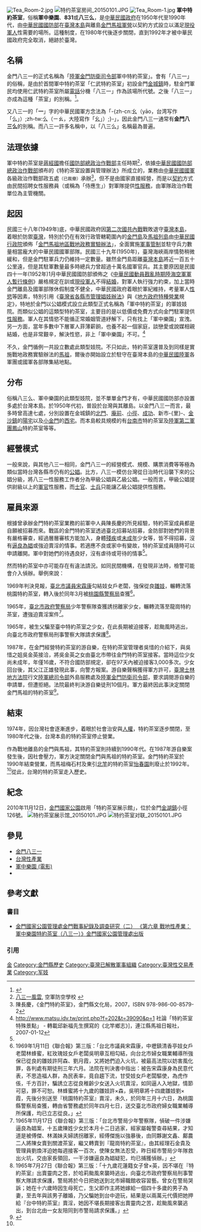 {{noteTA
|1=zh-cn:八三幺;zh-tw:八三么;
}}
{{Multiple issues |
{{Refimprove|time=2014-06-15T07:07:51+00:00}}
{{Mergefrom |1=金門八三一|time=2015-04-11T03:02:15+00:00}}
{{disputed|time=2017-04-22T14:36:58+00:00}}
}}
{{For|同名電影|軍中樂園 (電影)}}
[[File:Tea_Room-2.jpg|thumb]]
[[File:特约茶室房间_20150101.JPG|thumb]]
[[File:Tea_Room-1.jpg|thumb]]
'''軍中特約茶室'''，俗稱'''軍中樂園'''、'''831'''或'''八三么'''，是[[中華民國政府|中華民國政府]]在1950年代至1990年代，由[[中華民國國防部|中華民國國防部]]在[[臺灣本島|臺灣本島]]與離島[[金門|金門]][[馬祖|馬祖]][[軍營|軍營]]以契約方式設立以滿足[[現役軍人|現役軍人]]性需要的場所。這種制度，在1980年代後逐步關閉，直到1992年才被中華民國政府完全取消，絕跡於臺灣。

==名稱==
金門八三一的正式名稱為「[[陸軍金門防衛司令部|陸軍金門防衛司令部]]軍中特約茶室」。會有「八三一」的俗稱，是由於首間軍中特約茶室「仁武特約茶室」初設金門[[金城鎮_(金門縣)|金城鎮]]時，駐金門軍民均使用仁武特約茶室所屬[[電話|電話]]分機「八三一」作為該場所代號。之後「八三一」亦成為這種「茶室」的別稱。<ref>{{Cite web|title=八三一金門特約茶室重現|url=https://samyang818.pixnet.net/blog/post/1340092|accessdate=|author=楊肅民|date=2010-10-11|format=|publisher=|language=zh-tw|archive-date=2020-07-20|archive-url=https://web.archive.org/web/20200720030156/https://samyang818.pixnet.net/blog/post/1340092|dead-url=no}}</ref>。

又八三一的「'''一'''」字的中華民國軍方念法為「-{zh-cn:幺（yāo，台湾写作「么」）;zh-tw:么（ㄧㄠ，大陸寫作「幺」）;}-」，因此金門八三一通常有'''金門八三么'''的別稱。而八三一許多名稱中，以「八三么」名稱最為普遍。

==法理依據==
軍中特約茶室是[[蔣經國|蔣經國]]擔任[[國防部總政治作戰部|國防部總政治作戰部]]主任時期<ref>[http://—www.adas.url.tw/am60.htm 八三一風雲]{{dead link|date=2018年4月 |bot=InternetArchiveBot |fix-attempted=yes }}, 空軍防空學校 {{zh-tw icon}}</ref>，依據[[中華民國國防部|中華民國國防部]][[總政治作戰部|總政治作戰部]]頒布的《特約茶室設置與管理辦法》所成立的，業務由[[中華民國國軍|中華民國國軍]]各級政治作戰部政五處<small>（已裁撤）</small>承辦<ref name="#1">陳長慶，《金門特約茶室》，金門縣文化局，2007，ISBN 978-986-00-8579-2</ref>，但不是由國家直接經營，而是以[[契約|契約]]方式由民間招聘女性服務員（或稱為「侍應生」）對軍隊提供[[性服務|性服務]]，由軍隊政治作戰單位為主管機關。

==起因==
民國三十八年(1949年)底，中華民國政府因[[第二次國共內戰|第二次國共內戰]]戰敗退守[[台灣本島|臺灣本島]]，着眼於防禦[[台灣|臺灣]]，特別於仍在有效行政管轄範圍內的[[金門島|金門島]]及[[馬祖列島|馬祖列島]]由[[中華民國行政院|中華民國行政院]]頒佈「[[金門馬祖地區戰地政務實驗辦法|金門馬祖地區戰地政務實驗辦法]]」，全面實施[[軍事管制|軍事管制]]並駐守兵力數量相當龐大的中華民國國軍部隊。民國三十九年(1950年)，臺灣海峽兩岸情勢稍微緩和，但是金門駐軍兵力仍維持一定數量。雖然金門島距離[[台灣本島|臺灣本島]]將近一百五十公里遠，但是其駐軍數量最多時總兵力曾超過十萬名國軍官兵。其主要原因是民國四十一年(1952年)1月中華民國國防部頒佈之《[[中華民國動員戡亂時期陸海空軍軍人暫行條例|中華民國動員戡亂時期陸海空軍軍人暫行條例]]》嚴格規定在訓或[[現役軍人|現役軍人]]不得[[結婚|結婚]]，對軍人執行強力約束，加上當時金門離島及國軍部隊休假制度不健全，中華民國政府着眼於軍紀維持，考量軍人[[性慾|性慾]]等因素，特別引用《[[台灣省各縣市管理娼妓辦法|臺灣省各縣市管理娼妓辦法]]》與《[[地方政府|地方政府]][[特種營業|特種營業]]規定》，特地於金門以公娼模式設立此類型正式名稱為「軍中特約茶室」的軍妓妓院。而類似公娼的這類型特約茶室，主要目的是以低價或免費方式向金門駐軍提供[[性服務|性服務]]。軍人在其情慾不能循正常婚姻管道紓解下，只有找上「軍中樂園」宣洩。另一方面，當年多數中下層軍人菲薄薪餉，也養不起一個家庭，談戀愛或說媒相親結婚，也是非常艱辛，解決性慾，非上「軍中樂園」不可。<ref name=matsu>http://www.matsu.idv.tw/print.php?f=202&t=39090&p=1 社論「特約茶室 特殊景點」 - 轉載邱新福先生撰寫的《北竿鄉志》]，連江縣馬祖日報社，2007-01-12</ref>

不久，金門循例一共設立數處此類型妓院。不只如此，特約茶室還普及到同樣是實施戰地政務實驗辦法的[[馬祖|馬祖]]，爾後亦開始設立於駐守在臺灣本島的[[中華民國陸軍|中華民國陸軍]]各軍團或國軍各部隊集結地點。

==分布==
俗稱八三么、軍中樂園的此類型妓院，並不單單金門才有，中華民國國防部亦設置多處於台灣本島。於1950年代初，普設於台灣與其離島。以金門八三一而言，最多時曾高達七處，分別設置在金城鎮的[[北門里|北門]]、[[庵前|庵前]]、[[小徑|小徑]]、[[成功_(金城鎮)|成功]]、新市-{里}-、[[金沙鎮_(金門縣)|金沙鎮]]的[[陽宅|陽宅]]以及[[小金門|小金門]]的[[西宅|西宅]]。而本島較具規模的有[[台南市|台南市]]特約茶室及[[陸軍十軍團|陸軍第二軍團]][[鳳山區|鳳山]]特約茶室等等。

==經營模式==
一般來說，與其他八三一相同，金門八三一的經營模式、規模、購票消費等等極為類似當時台灣各縣市仍有的[[公娼|公娼]]。比方，八三一模仿台灣從日治時代沿襲下來的公娼分級，將八三一性服務工作者分為甲級公娼與乙級公娼。一般而言，甲級公娼提供尉級以上的[[軍官|軍官]]性服務，而[[士官|士官]]、[[士兵|士兵]]只能讓乙級公娼提供性服務。

==雇員來源==
根據曾承辦金門特約茶室業務的前軍中人員陳長慶的所見經驗，特約茶室成員都是自願被招募而來。戰區的金門特約茶室透過臺北招募站招募，金防部對她們的背景有嚴格審查，經過層層審核方能加入，身體[[殘疾|殘疾]]或[[未成年|未成年]]少女等，皆不得招募，沒有[[逼良為娼|逼良為娼]]或強迫賣淫的情事。若適應不良或家中有變故，特約茶室成員隨時可以申請離開。軍中對她們的待遇良好，沒有虐待或苛待的情事<ref name="#1"/>。

然而特約茶室中亦可能存在有違法請況。如同民間機構，在發現非法時，檢警可能會介入偵辦。舉例來說：

1969年判決見報，[[臺北市議員|臺北市議員]][[宋霖康|宋霖康]]勾結妓女戶老闆，強保從良[[雛妓|雛妓]]，輾轉流落桃園特約茶室，轉入後於同年3月被[[桃園市政府警察局|桃園縣警察局]]查獲<ref>1969年1月11日《聯合報》第三版：「台北市議員宋霖康，中壢鎮清香亭妓女戶老闆林蜂蜜，紅玫瑰妓女戶老闆吳明章互相勾結，向台北市婦女職業輔導所強保已從良的雛妓許阿森、劉月霞，又將她們迫入火坑，被最高法院以妨害風化罪，各判處有期徒刑三年六月。法院在判決書中指出：被告宋霖康身為民意代表，不思造福人群，為民表率，竟自趨下流，甘受妓女戶老闆驅使，為虎作倀，千方百計，騙誘立志從良稚齡少女送入火坑賣淫，如同逼人入地獄，情節可惡，罪不可恕。林蜂蜜將十九歲的雛妓許×森，吳明章將十四歲雛妓劉×霞，先後分別送至『桃園特約茶室』賣淫，未久，於同年三月十六日，為桃園縣警察局查獲，轉由省警務處於同年四月七日，送交臺北市政府婦女職業輔導所保護，均已立志從良。」</ref>。

1965年，[[臺北市政府警察局|臺北市政府警察局]]少年警察隊查獲誘拐離家少女，輾轉流落至龍崗特約茶室，遭強迫賣淫案件<ref>1965年11月17日《聯合報》第三版：「台北市警局少年警察隊，偵破一件涉嫌逼良為娼案，十五歲陳姓少女於本月十二日逃家，經家屬報警查尋結果，才知道是被傅傑、林滿妹夫婦誘拐離家，經傅傑施以強暴後，由同夥謝文鑫、鄺農二人將陳女賣到關渡茶室，繼又轉賣到『龍崗特約茶室』，由其經理石金貴及管理員劉煥洋迫她每週接客一百次，使陳女無法忍受，昨日經市警局少年隊救出火坑，交由家長領回，一干涉嫌逼良為娼疑犯，均已捕獲偵辦。」</ref>。

1965年，被生父騙至臺中特約茶室之少女，在此長期被迫接客，趁颱風時逃出，向臺北市政府警察局刑事警察大隊請求保護<ref>1965年7月27日《聯合報》第三版：「十九歲花蓮籍女子曾×英，因不堪在『特約茶室』出賣靈肉之苦，於哈莉颱風來襲時逃出，向臺北市政府警察局刑事警察大隊請求保護，警局將於今日把她送到北市婦職館收容習藝。曾女在警局哭訴；她在十六歲時因生母死亡，生父即作主將她嫁給一個四十多歲的男子為妻，至去年與該男子離婚，乃父騙她到台中遊玩，結果是以兩萬元代價把她押給『台中特約茶室』賣淫，她因不堪長期接客出賣靈肉之苦，趁颱風來襲逃出，到台北由一女友陪同到市警局請求保護。」</ref>。

1987年，在金門經營特約茶室的游自樂，在特約茶室管理者吳惜的介紹下，與吳惜之姐吳金英接洽，將吳金英之女由臺北市帶往金門特約茶室接客。當時這位少女尚未成年，年僅16歲，不符合國防部規定，卻在97天內被迫接客3,000多次。少女回台後，其父江正雄發現此事，向警方報案。游自樂聲稱獲得軍方許可，[[臺灣士林地方法院|臺灣士林地方法院]]行文[[國防部陸軍司令部|陸軍總司令部]]外島服務處及[[陸軍金門防衛指揮部|陸軍金門防衛司令部]]，要求調閱游自樂的申請單，但遭拒絕。法院最終判決游自樂徒刑10個月。軍方最終因此事決定關閉金門馬祖的特約茶室<ref>{{cite news|url=http://newtalk.tw/news/view/2015-08-07/63217|title=終結金門國軍特約茶室的16歲少女|publisher=新頭殼|date=2015-08-07|author=管仁健|accessdate=2015-08-25|archive-date=2021-05-09|archive-url=https://web.archive.org/web/20210509095110/https://newtalk.tw/news/view/2015-08-07/63217|dead-url=no}}</ref>。

==結束==
1974年，因台灣社會逐漸進步，着眼於社會治安與[[人權|人權]]，特約茶室逐步關閉，至1980年代之後，台灣本島的特約茶室停止營業。

作為戰地離島的金門與馬祖，其特約茶室則持續到1990年代。在1987年游自樂案發生後，因社會壓力，軍方決定關閉金門與馬祖的特約茶室。金門特約茶室於1990年結束營業，而馬祖梅石村及東引[[北竿鄉|北竿]]的特約茶室[[怡春園|怡春園]]則廢止於1992年。<ref name=matsu />從此，台灣的特約茶室走入歷史。

==紀念==
2010年11月12日，[[金門國家公園|金門國家公園]]啟用「特約茶室展示館」，位於金門[[金湖鎮|金湖鎮]]小徑126號。
[[File:特约茶室展示馆_20150101.JPG|thumb]]
[[File:特约茶室对联_20150101.JPG|thumb]]

==參見==
*[[金門八三一|金門八三一]]
*[[台灣性產業|台灣性產業]]
*[[軍中樂園_(電影)|軍中樂園 (電影)]]
*{{Link-en|基地村|Kijichon}}

==參考文獻==
=== 書目 ===
* [https://web.archive.org/web/20160819212219/http://digital-kinmen.kmnp.gov.tw/files/15-1000-437,c19-1.php   金門國家公園管理處金門戰事紀錄及調查研究（二） 《第六章 戰地性產業：軍中樂園特約茶室（八三一）》金門國家公園管理處出版]
=== 引用 ===
{{Reflist|2}}

[[Category:中華民國福建省軍事史|金]]
[[Category:金門縣歷史|Category:金門縣歷史]]
[[Category:臺灣已解散軍事組織|Category:臺灣已解散軍事組織]]
[[Category:臺灣性交易產業|Category:臺灣性交易產業]]
[[Category:军妓|Category:军妓]]